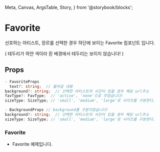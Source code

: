   Meta,
  Canvas,
  ArgsTable,
  Story,
} from '@storybook/blocks';


<Meta title="molecules/Favorite" component={Favorite} />

# Favorite

선호하는 아티스트, 장르를 선택한 경우 하단에 보이는 Favorite 컴포넌트 입니다.

( 테두리가 하얀 색이라 흰 배경에서 테두리는 보이지 않습니다! )

## Props

```ts
- FavoriteProps
  text?: string;  // 들어갈 내용
background?: string;  // 선택한 아티스트의 사진이 있을 경우 해당 url주소
favType?: FavType;  // 'active', 'none'으로 주었습니다!
sizeType: SizeType; // 'small', 'medium', 'large'로 사이즈를 구분한다.
```

```ts
- BackgroundProps // background를 구분지었습니다!
background?: string;  // 선택한 아티스트의 사진이 있을 경우 해당 url주소
sizeType: SizeType; // 'small', 'medium', 'large'로 사이즈를 구분한다.
```

### Favorite

- Favorite 예제입니다.

<Canvas>
  <Favorite sizeType="small" favType="none" />
  <Favorite
    text="Aminé"
    favType="active"
    sizeType="small"
    background="https://i.namu.wiki/i/OEKgiG-EKVByxF_x2ZdJ0VyaRCNmv-lGIoMR7fgKvWSP2zARUHOdD-vaHAVr65EKVR6Wy88xdZybivv_MYrIUg.webp"
  />
  <Favorite text="R&B" sizeType="medium" />
  <Favorite
    text="Aminé"
    sizeType="large"
    background="https://i.namu.wiki/i/OEKgiG-EKVByxF_x2ZdJ0VyaRCNmv-lGIoMR7fgKvWSP2zARUHOdD-vaHAVr65EKVR6Wy88xdZybivv_MYrIUg.webp"
  />
  <Favorite
    text="Aminé"
    favType="active"
    sizeType="large"
    background="https://i.namu.wiki/i/OEKgiG-EKVByxF_x2ZdJ0VyaRCNmv-lGIoMR7fgKvWSP2zARUHOdD-vaHAVr65EKVR6Wy88xdZybivv_MYrIUg.webp"
  />

</Canvas>
